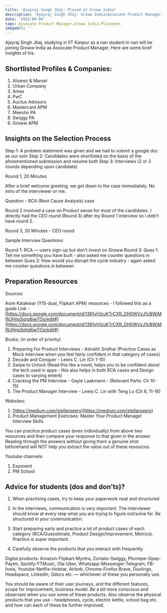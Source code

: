 ```yaml
---
title: 'Ajayraj Singh Jhaj: Placed at Groww India'
description: 'Ajayraj Singh Jhaj: Groww India(Assocate Product Manager)'
date: '2022-09-04'
tags: Assocate Product Manager,Groww India,Placement
imageUrl: ''
---
```


Ajayraj Singh Jhaj, studying in IIT Kanpur as a nan student in nan will be joining Groww India as Assocate Product Manager. Here are some brief
insights of his.

## Shortlisted Profiles & Companies:
1. Alvarez & Marsel
2. Urban Company
3. Amex
4. PwC
5. Auctus Advisors
6. Mastercard APM
7. Meesho PA
8. Swiggy PA
9. Groww APM

## Insights on the Selection Process
Step 1: A problem statement was given and we had to submit a google doc as our soln
Step 2: Candidates were shortlisted on the basis of the aforementioned submission and resume both
Step 3: Interviews (2 or 3 rounds depending upon candidate)

Round 1, 20 Minutes

After a brief welcome greeting, we got down to the case immediately. No intro of the interviewer or me.

Question - RCA (Root Cause Analysis) case

Round 2 involved a case on Product sense for most of the candidates. I directly had the CEO round (Round 3) after my Round 1 interview so I didn’t have round 2.

Round 3, 20 Minutes - CEO round

Sample Interview Questions:

Round 1: RCA — users sign-up but don’t invest on Groww
Round 3:
Ques 1: Tell me something you have built - also asked me counter questions in between
Ques 2: How would you disrupt the cycle industry - again asked me counter questions in between

##  Preparation Resources
Sources:

Asim Katakwar (Y15-dual, Flipkart APM) resources - I followed this as a guide
Link - [https://docs.google.com/document/d/1361vh1zuKTrCXR_DH0WVzJ1cBWjMWJHnpSqtg6jwTOs/edit#](https://docs.google.com/document/d/1361vh1zuKTrCXR_DH0WVzJ1cBWjMWJHnpSqtg6jwTOs/edit#)

Books: (in order of priority)
1. Preparing For Product Interviews - Advaith Sridhar (Practice Cases as Mock interview when you feel fairly confident in that category of cases)
2. Decode and Conquer - Lewis C. Lin (Ch 1-10)
3. Swipe to Unlock (Read this like a novel, helps you to be confident about the tech used in apps - this also helps in both RCA cases and Design cases to varying extent)
4. Cracking the PM Interview - Gayle Laakmann - (Relevant Parts: Ch 10-15)
5. The Product Manager Interview - Lewis C. Lin with Teng Lu (Ch 6, 11-18)

Websites:
1. [https://medium.com/stellarpeers](https://medium.com/stellarpeers)
2. Product Management Exercises: Master Your Product Manager Interview Skills

You can practice product cases (even individually) from above two resources and then compare your response to that given in the answer. Reading through the answers without giving them a genuine shot beforehand will NOT help you extract the value out of these resources.

Youtube channels:
1. Exponent
2. PM School

## Advice for students (dos and don’ts)? 
1. When practising cases, try to keep your paperwork neat and structured

2. In the interviews, communication is very important. The interviewer should know at every step what you are trying to figure out/solve for. Be structured in your communication.

3. Start preparing early and practice a lot of product cases of each category (RCA/Guesstimate, Product Design/Improvement, Metrics). Practice is super important.

4. Carefully observe the products that you interact with frequently

Digital products: Amazon-Flipkart-Myntra, Zomato-Swiggy, Phonepe-Gpay-Paytm, Spotify-YTMusic, Ola-Uber, Whatsapp-Messenger-Telegram, FB-Insta, Youtube-Netflix-Hotstar, Airbnb, Chrome-Firefox Brave, Duolingo, Headspace, LinkedIn, Gdocs etc. — whichever of these you personally use. 

You should be aware of their user journeys, and the different features, scope for improvement, business model. Be a bit more conscious and observant when you use some of these products. Also observe the physical products that you use - headphones, cycle, electric kettle, school bag etc. and how can each of these be further improved.

